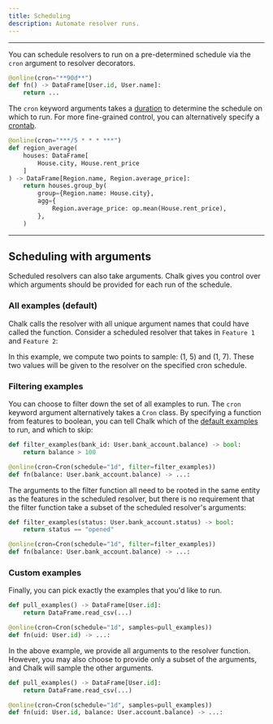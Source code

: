 ```yaml
---
title: Scheduling
description: Automate resolver runs.
---
```



---

You can schedule resolvers to run on a pre-determined schedule
via the `cron` argument to resolver decorators.

```py
@online(cron="**90d**")
def fn() -> DataFrame[User.id, User.name]:
    return ...
```

The `cron` keyword arguments takes a [duration](/api-docs#Duration)
to determine the schedule on which to run.  For more fine-grained control,
you can alternatively specify a [crontab](https://man7.org/linux/man-pages/man5/crontab.5.html).

```py
@online(cron="***/5 * * * ***")
def region_average(
    houses: DataFrame[
        House.city, House.rent_price
    ]
) -> DataFrame[Region.name, Region.average_price]:
    return houses.group_by(
        group={Region.name: House.city},
        agg={
            Region.average_price: op.mean(House.rent_price),
        },
    )
```

---

## Scheduling with arguments

Scheduled resolvers can also take arguments.
Chalk gives you control over which arguments should be
provided for each run of the schedule.

### All examples (default)

Chalk calls the resolver with
all unique argument names that could have called the function.
Consider a scheduled resolver that takes in
`Feature 1` and `Feature 2`:

<ScheduleSampling />

In this example, we compute two points to sample:
(1, 5) and (1, 7). These two values will be given
to the resolver on the specified cron schedule.

### Filtering examples

You can choose to filter down the set of all examples to run.
The `cron` keyword argument alternatively takes a `Cron` class.
By specifying a function from features to boolean,
you can tell Chalk which of the [default examples](#all-examples-default)
to run, and which to skip:

```py
def filter_examples(bank_id: User.bank_account.balance) -> bool:
    return balance > 100

@online(cron=Cron(schedule="1d", filter=filter_examples))
def fn(balance: User.bank_account.balance) -> ...:
```

The arguments to the filter function all need to be rooted in the
same entity as the features in the scheduled resolver,
but there is no requirement that the filter function take a subset
of the scheduled resolver's arguments:

```py
def filter_examples(status: User.bank_account.status) -> bool:
    return status == "opened"

@online(cron=Cron(schedule="1d", filter=filter_examples))
def fn(balance: User.bank_account.balance) -> ...:
```

### Custom examples

Finally, you can pick exactly the examples that you'd like to run.

```py
def pull_examples() -> DataFrame[User.id]:
    return DataFrame.read_csv(...)

@online(cron=Cron(schedule="1d", samples=pull_examples))
def fn(uid: User.id) -> ...:
```

In the above example, we provide all arguments to the resolver function.
However, you may also choose to provide only a subset of the arguments,
and Chalk will sample the other arguments.

```py
def pull_examples() -> DataFrame[User.id]:
    return DataFrame.read_csv(...)

@online(cron=Cron(schedule="1d", samples=pull_examples))
def fn(uid: User.id, balance: User.account.balance) -> ...:
```
